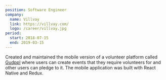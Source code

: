 ```yaml
---
position: Software Engineer
company:
  name: Villvay
  link: https://villvay.com/
  logo: /career/villvay.jpg
period:
  start: 2018-07-15
  end: 2019-03-15
---
```


Created and maintained the mobile version of a volunteer platform called [Gudppl](https://gudppl.com/) where users can create events that they require volunteers for and other users can pledge to it. The mobile application was built with React Native and Redux.
